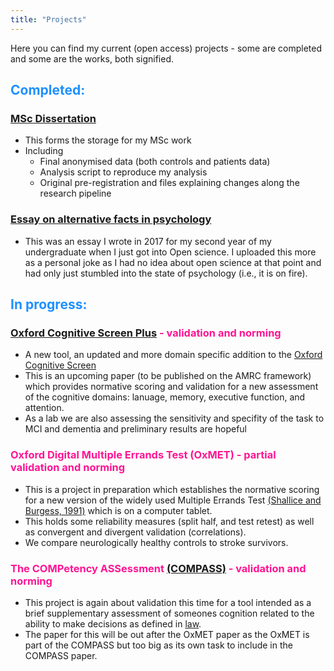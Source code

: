 ```yaml
---
title: "Projects"
---
```


Here you can find my current (open access) projects - some are completed and some are the works, both signified.

## <span style="color:dodgerblue">Completed:

### [MSc Dissertation](https://osf.io/cktj9/)

* This forms the storage for my MSc work
* Including
    + Final anonymised data (both controls and patients data)
    + Analysis script to reproduce my analysis
    + Original pre-registration and files explaining changes along the research pipeline
  

### [Essay on alternative facts in psychology ](https://osf.io/5wmkr/)

* This was an essay I wrote in 2017 for my second year of my undergraduate when I just got into Open science. I uploaded this more as a personal joke as I had no idea about open science at that point and had only just stumbled into the state of psychology (i.e., it is on fire).



## <span style="color:dodgerblue">In progress:

### <span style="color:deeppink"> [Oxford Cognitive Screen Plus](http://www.demeyerelab.org/?page_id=434) - validation and norming

* A new tool, an updated and more domain specific addition to the [Oxford Cognitive Screen](https://www.ocs-test.org/)
* This is an upcoming paper (to be published on the AMRC framework) which provides normative scoring and validation for a new assessment of the cognitive domains: lanuage, memory, executive function, and attention. 
* As a lab we are also assessing the sensitivity and specifity of the task to MCI and dementia and preliminary results are hopeful

### <span style="color:deeppink">Oxford Digital Multiple Errands Test (OxMET) - partial validation and norming

* This is a project in preparation which establishes the normative scoring for a new version of the widely used Multiple Errands Test [(Shallice and Burgess, 1991)](https://www.researchgate.net/publication/21111959_Deficits_in_strategy_application_following_frontal_lobe_damage_in_man) which is on a computer tablet. 
* This holds some reliability measures (split half, and test retest) as well as convergent and divergent validation (correlations). 
* We compare neurologically healthy controls to stroke survivors. 

### <span style="color:deeppink">The COMPetency ASSessment [(COMPASS)](http://www.demeyerelab.org/?page_id=469) - validation and norming

* This project is again about validation this time for a tool intended as a brief supplementary assessment of someones cognition related to the ability to make decisions as defined in [law](http://www.legislation.gov.uk/ukpga/2005/9/contents). 
* The paper for this will be out after the OxMET paper as the OxMET is part of the COMPASS but too big as its own task to include in the COMPASS paper. 





